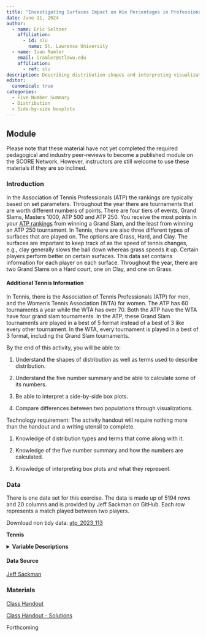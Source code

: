 ```yaml
---
title: "Investigating Surfaces Impact on Win Percentages in Professional Tennis"
date: June 11, 2024
author:
  - name: Eric Seltzer
    affiliation:
      - id: slu
        name: St. Lawrence University
  - name: Ivan Ramler
    email: iramler@stlawu.edu
    affiliation:
      - ref: slu
description: Describing distribution shapes and interpreting visualizations.
editor: 
  canonical: true
categories:
  - Five Number Summary
  - Distribution
  - Side-by-side boxplots
---
```


## Module

Please note that these material have not yet completed the required pedagogical and industry peer-reviews to become a published module on the SCORE Network. However, instructors are still welcome to use these materials if they are so inclined.

### Introduction

In the Association of Tennis Professionals (ATP) the rankings are typically based on set parameters. Throughout the year there are tournaments that are worth different numbers of points. There are four tiers of events, Grand Slams, Masters 1000, ATP 500 and ATP 250. You receive the most points in your [ATP rankings](https://en.wikipedia.org/wiki/ATP_rankings) from winning a Grand Slam, and the least from winning an ATP 250 tournament. In Tennis, there are also three different types of surfaces that are played on. The options are Grass, Hard, and Clay. The surfaces are important to keep track of as the speed of tennis changes, e.g., clay generally slows the ball down whereas grass speeds it up. Certain players perform better on certain surfaces. This data set contains information for each player on each surface. Throughout the year, there are two Grand Slams on a Hard court, one on Clay, and one on Grass.

#### Additional Tennis Information
In Tennis, there is the Association of Tennis Professionals (ATP) for men, and the Women's Tennis Association (WTA) for women. The ATP has 60 tournaments a year while the WTA has over 70. Both the ATP have the WTA have four grand slam tournaments. In the ATP, these Grand Slam tournaments are played in a best of 5 format instead of a best of 3 like every other tournament. In the WTA, every tournament is played in a best of 3 format, including the Grand Slam tournaments.

::: {.callout-note collapse="true" title="Learning Objectives" appearance="minimal"}
By the end of this activity, you will be able to:

1.  Understand the shapes of distribution as well as terms used to describe distribution.

2.  Understand the five number summary and be able to calculate some of its numbers.

3.  Be able to interpret a side-by-side box plots.

4.  Compare differences between two populations through visualizations. 
:::

::: {.callout-note collapse="true" title="Methods" appearance="minimal"}
Technology requirement: The activity handout will require nothing more than the handout and a writing utensil to complete.

1.  Knowledge of distribution types and terms that come along with it.

2.  Knowledge of the five number summary and how the numbers are calculated.

3.  Knowledge of interpreting box plots and what they represent.
:::

### Data

There is one data set for this exercise. The data is made up of 5194 rows and 20 columns and is provided by Jeff Sackman on GitHub. Each row represents a match played between two players.

Download non tidy data: [atp_2023_113](data/atp_2023_113.csv)

**Tennis**

<details>

<summary><b>Variable Descriptions</b></summary>

| Variable           | Description                                           |
|--------------------|-------------------------------------------------------|
| tourney_name       | The name of the tournament                            |
| GS                 | Whether this tournament was a grand slam or not       |
| surface            | The type of surface that was played on for this match |
| result             | Whether this player was a winner or not               |
| player             | The name of the player                                |
| rank               | The ATP ranking of the player                         |
| hand               | The handedness of the player                          |
| height             | The height of the player (cm)                         |
| country            | The country the player is representing                |
| age                | The age of the player                                 |
| minutes            | How long the match was in minutes                     |
| numAces            | The number of aces                                    |
| numDF              | The number of double faults                           |
| servePoints        | The number of serve points                            |
| first_serve_won    | The number of serve points won                        |
| second_serve_won   | The number of second serve points won                 |
| serve_games_won    | The number of serve games won                         |
| first_serve_in     | The number of first serves in                         |
| break_points_saved | The number of break points saved                      |
| break_points_faced | The number of break points faced                      |

</details>

#### Data Source

[Jeff Sackman](https://github.com/JeffSackmann/tennis_atp){target="_blank"}

### Materials

[Class Handout](tennis_handout113.docx)

[Class Handout - Solutions](tennis_handout113_key.docx)

::: {.callout-note collapse="true" title="Conclusion" appearance="minimal"}
Forthcoming
:::
